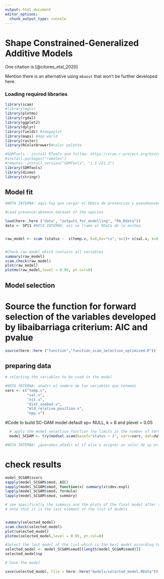```yaml
---
output: html_document
editor_options: 
  chunk_output_type: console
---
```

# Shape Constrained-Generalized Additive Models

One citation is [@citores_etal_2020]

Mention there is an alternative using `mboost` that won't be further developed here.  

### Loading required libraries

```r
library(scam)
#library(mgcv)
library(plotmo)
library(rgdal)
library(ggplot2)
library(dplyr)
library(fields) #imageplot
library(maps) #map world
library(raster)
library(RColorBrewer)#color palette

#SDMTools - install RTools and follow: https://cran.r-project.org/bin/windows/Rtools/
#install.packages("remotes")
#remotes::install_version("SDMTools", "1.1-221.2")
library(SDMTools)
library(dismo)
library(stringr)
```


## Model fit

```r
#NOTA INTERNA: aquí hay que cargar el RData de presencias y pseudoausencias que creemos en 05_data_final de momento he copido los datos de PA de la anchoa para poder correr el código. Habrá que cambiar status por el nomnbre de la columna de presencia-pseudoausencia y el nombre de las variables, en este caso lo hacemos para la anchoa con todas las variables que tenemos: 

#Load presence-absence dataset of the species

load(here::here ("data", "outputs_for_modelling", "PA.Rdata"))
data <- SP11 #NOTA INTERNA: así se llama el RData de la anchoa


raw_model <- scam (status ~  s(temp.v, k=8,bs="cv", m=2)+ s(sal.v, k=8,bs="cv", m=2) + s(nit.v, k=8,bs="cv", m=2) + s(npp.v, k=8,bs="cv", m=2)+ s(dist_seabed.v, k=8,bs="cv", m=2) + s(mld_relative_position.v, k=8,bs="cv", m=2), family=binomial(link="logit"), data=data)


#Check raw model which contains all variables
summary(raw_model)
scam.check(raw_model)
plot(raw_model)
plotmo(raw_model,level = 0.95, pt.col=8)
```


## Model selection

# Source the function for forward selection of the variables developed by libaibarriaga criterium: AIC and pvalue

```r
source(here::here ("function","function_scam_selection_optimized.R"))
```

## preparing data
```r
# selecting the variables to be used in the model 

#NOTA INTERNA: añadir el nombre de las variables que tenemos
vars <- c("temp.v",
          "sal.v",
          "nit.v",
          "dist_seabed.v",
          "mld_relative_position.v",
          "npp.v")
```

#Code to build SC-GAM model default sp= NULL, k = 8 and plevel  = 0.05
```r

  # apply the model selection function (no limits in the number of terms)
  model_SCGAM <- try(modsel.scam(basef="status ~ 1", vars=vars, dat=data), silent=T) # by default aic.tol=2

#NOTA INTERNA: ¿queremos añadir el if else y asignar un valor de sp en caso de que sp NULL de error?

```

# check results
```r
model_SCGAM$svars
sapply(model_SCGAM$smod, AIC)
sapply(model_SCGAM$smod, function(x) summary(x)$dev.expl)
lapply(model_SCGAM$smod, formula)
lapply(model_SCGAM$smod, summary)

# see specifically the summary and the plots of the final model after the selection
# note that it is the last element of the list of models


summary(selected_model)
scam.check(selected_model)
plot(selected_model)
plotmo(selected_model,level = 0.95, pt.col=8)

#Select the last model of the list which is the best model according to AIC and plevel criteria
selected_model <- model_SCGAM$smod[[length(model_SCGAM$smod)]]
selected_model$sp

# Save the model

save(selected_model, file = here::here("models/selected_model.RData"))

```
